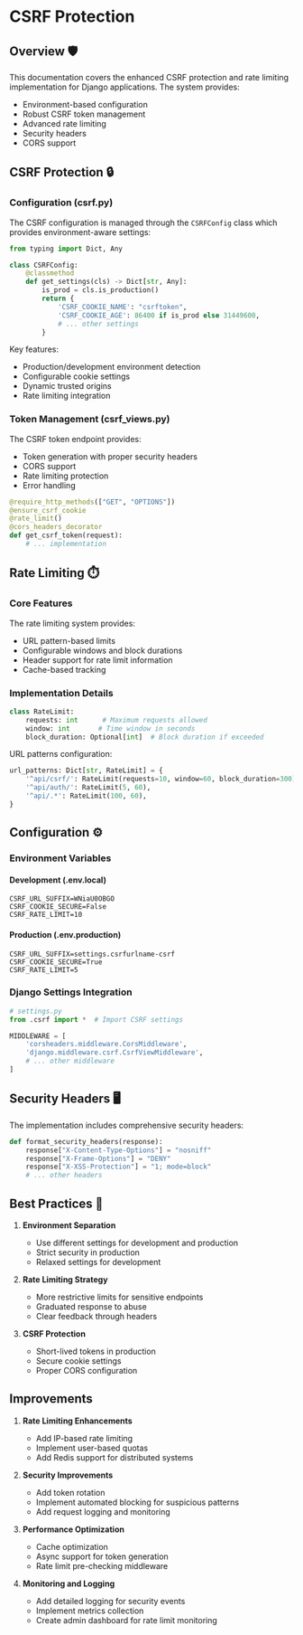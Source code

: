 # CSRF Protection

## Overview 🛡️

This documentation covers the enhanced CSRF protection and rate limiting implementation for Django applications. The system provides:

- Environment-based configuration
- Robust CSRF token management
- Advanced rate limiting
- Security headers
- CORS support

## CSRF Protection 🔒

### Configuration (csrf.py)

The CSRF configuration is managed through the `CSRFConfig` class which provides environment-aware settings:

```python
from typing import Dict, Any

class CSRFConfig:
    @classmethod
    def get_settings(cls) -> Dict[str, Any]:
        is_prod = cls.is_production()
        return {
            'CSRF_COOKIE_NAME': "csrftoken",
            'CSRF_COOKIE_AGE': 86400 if is_prod else 31449600,
            # ... other settings
        }
```

Key features:
- Production/development environment detection
- Configurable cookie settings
- Dynamic trusted origins
- Rate limiting integration

### Token Management (csrf_views.py)

The CSRF token endpoint provides:
- Token generation with proper security headers
- CORS support
- Rate limiting protection
- Error handling

```python
@require_http_methods(["GET", "OPTIONS"])
@ensure_csrf_cookie
@rate_limit()
@cors_headers_decorator
def get_csrf_token(request):
    # ... implementation
```

## Rate Limiting ⏱️

### Core Features

The rate limiting system provides:
- URL pattern-based limits
- Configurable windows and block durations
- Header support for rate limit information
- Cache-based tracking

### Implementation Details

```python
class RateLimit:
    requests: int      # Maximum requests allowed
    window: int       # Time window in seconds
    block_duration: Optional[int]  # Block duration if exceeded
```

URL patterns configuration:
```python
url_patterns: Dict[str, RateLimit] = {
    '^api/csrf/': RateLimit(requests=10, window=60, block_duration=300),
    '^api/auth/': RateLimit(5, 60),
    '^api/.*': RateLimit(100, 60),
}
```

## Configuration ⚙️

### Environment Variables

#### Development (.env.local)
```env
CSRF_URL_SUFFIX=WNiaU0OBGO
CSRF_COOKIE_SECURE=False
CSRF_RATE_LIMIT=10
```

#### Production (.env.production)
```env
CSRF_URL_SUFFIX=settings.csrfurlname-csrf
CSRF_COOKIE_SECURE=True
CSRF_RATE_LIMIT=5
```

### Django Settings Integration

```python
# settings.py
from .csrf import *  # Import CSRF settings

MIDDLEWARE = [
    'corsheaders.middleware.CorsMiddleware',
    'django.middleware.csrf.CsrfViewMiddleware',
    # ... other middleware
]
```

## Security Headers 🖥️

The implementation includes comprehensive security headers:

```python
def format_security_headers(response):
    response["X-Content-Type-Options"] = "nosniff"
    response["X-Frame-Options"] = "DENY"
    response["X-XSS-Protection"] = "1; mode=block"
    # ... other headers
```

## Best Practices 💾

1. **Environment Separation**
   - Use different settings for development and production
   - Strict security in production
   - Relaxed settings for development

2. **Rate Limiting Strategy**
   - More restrictive limits for sensitive endpoints
   - Graduated response to abuse
   - Clear feedback through headers

3. **CSRF Protection**
   - Short-lived tokens in production
   - Secure cookie settings
   - Proper CORS configuration

## Improvements

1. **Rate Limiting Enhancements**
   - Add IP-based rate limiting
   - Implement user-based quotas
   - Add Redis support for distributed systems

2. **Security Improvements**
   - Add token rotation
   - Implement automated blocking for suspicious patterns
   - Add request logging and monitoring

3. **Performance Optimization**
   - Cache optimization
   - Async support for token generation
   - Rate limit pre-checking middleware

4. **Monitoring and Logging**
   - Add detailed logging for security events
   - Implement metrics collection
   - Create admin dashboard for rate limit monitoring
